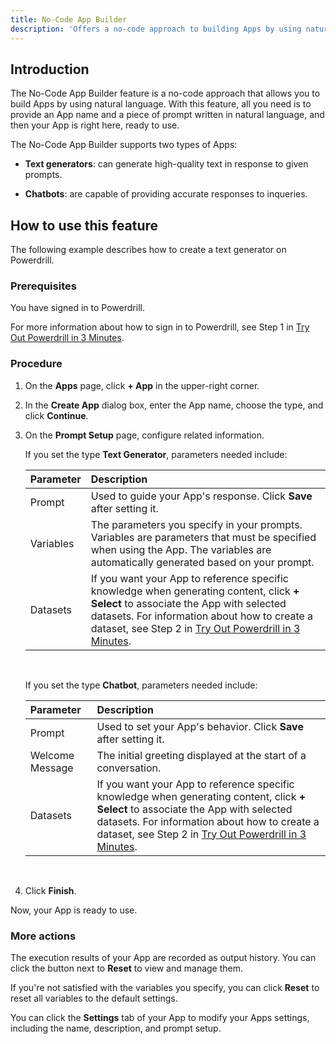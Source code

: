 ```yaml
---
title: No-Code App Builder
description: 'Offers a no-code approach to building Apps by using natural language'
---
```


## Introduction

The No-Code App Builder feature is a no-code approach that allows you to build Apps by using natural language. With this feature, all you need is to provide an App name and a piece of prompt written in natural language, and then your App is right here, ready to use. 

The No-Code App Builder supports two types of Apps:

 - **Text generators**: can generate high-quality text in response to given prompts.

 - **Chatbots**: are capable of providing accurate responses to inqueries.

## How to use this feature

The following example describes how to create a text generator on Powerdrill.

### Prerequisites

You have signed in to Powerdrill. 

For more information about how to sign in to Powerdrill, see Step 1 in [Try Out Powerdrill in 3 Minutes](/quick-start#step-1-sign-in-to-powerdrill).

### Procedure

1. On the **Apps** page, click **+ App** in the upper-right corner.
2. In the **Create App** dialog box, enter the App name, choose the type, and click **Continue**.
3. On the **Prompt Setup** page, configure related information.

    If you set the type **Text Generator**, parameters needed include:

    | Parameter | Description |
    | :- | :- |
    | Prompt | Used to guide your App's response. Click **Save** after setting it. |
    | Variables | The parameters you specify in your prompts. Variables are parameters that must be specified when using the App. The variables are automatically generated based on your prompt. |
    | Datasets | If you want your App to reference specific knowledge when generating content, click **+ Select** to associate the App with selected datasets. For information about how to create a dataset, see Step 2 in [Try Out Powerdrill in 3 Minutes](/quick-start#step-2-import-your-data). |

    <br/>


    If you set the type **Chatbot**, parameters needed include:    

    | Parameter | Description |
    | :- | :- |
    | Prompt | Used to set your App's behavior. Click **Save** after setting it. |
    | Welcome Message | The initial greeting displayed at the start of a conversation. |
    | Datasets | If you want your App to reference specific knowledge when generating content, click **+ Select** to associate the App with selected datasets. For information about how to create a dataset, see Step 2 in [Try Out Powerdrill in 3 Minutes](/quick-start#step-2-import-your-data). |

    <br/>    

4. Click **Finish**. 

Now, your App is ready to use.


### More actions

The execution results of your App are recorded as output history. You can click the button next to **Reset** to view and manage them.

If you're not satisfied with the variables you specify, you can click **Reset** to reset all variables to the default settings.

You can click the **Settings** tab of your App to modify your Apps settings, including the name, description, and prompt setup.

